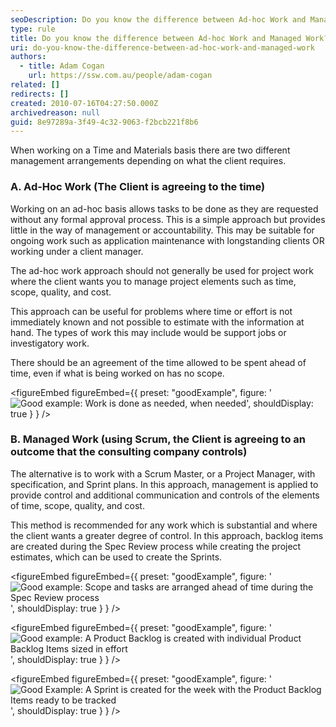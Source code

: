 ```yaml
---
seoDescription: Do you know the difference between Ad-hoc Work and Managed Work? Learn how to manage tasks effectively on a Time and Materials basis with Scrum Master or Project Manager.
type: rule
title: Do you know the difference between Ad-hoc Work and Managed Work?
uri: do-you-know-the-difference-between-ad-hoc-work-and-managed-work
authors:
  - title: Adam Cogan
    url: https://ssw.com.au/people/adam-cogan
related: []
redirects: []
created: 2010-07-16T04:27:50.000Z
archivedreason: null
guid: 8e97289a-3f49-4c32-9063-f2bcb221f8b6
---
```


When working on a Time and Materials basis there are two different management arrangements depending on what the client requires.
### A. Ad-Hoc Work (The Client is agreeing to the time)

Working on an ad-hoc basis allows tasks to be done as they are requested without any formal approval process. This is a simple approach but provides little in the way of management or accountability. This may be suitable for ongoing work such as application maintenance with longstanding clients OR working under a client manager.

The ad-hoc work approach should not generally be used for project work where the client wants you to manage project elements such as time, scope, quality, and cost.

This approach can be useful for problems where time or effort is not immediately known and not possible to estimate with the information at hand. The types of work this may include would be support jobs or investigatory work.

There should be an agreement of the time allowed to be spent ahead of time, even if what is being worked on has no scope.

<figureEmbed figureEmbed={{
  preset: "goodExample",
  figure: '![Good example: Work is done as needed, when needed](work-done-as-needed-when-needed.png)',
  shouldDisplay: true
} } />


### B. Managed Work (using Scrum, the Client is agreeing to an outcome that the consulting company controls)

The alternative is to work with a Scrum Master, or a Project Manager, with specification, and Sprint plans. In this approach, management is applied to provide control and additional communication and controls of the elements of time, scope, quality, and cost.

This method is recommended for any work which is substantial and where the client wants a greater degree of control. In this approach, backlog items are created during the Spec Review process while creating the project estimates, which can be used to create the Sprints.

<figureEmbed figureEmbed={{
  preset: "goodExample",
  figure: '![Good example: Scope and tasks are arranged ahead of time during the Spec Review process](scope-tasks-spec-review.png)',
  shouldDisplay: true
} } />


<figureEmbed figureEmbed={{
  preset: "goodExample",
  figure: '![Good example: A Product Backlog is created with individual Product Backlog Items sized in effort](product-backlog-example.png)',
  shouldDisplay: true
} } />


<figureEmbed figureEmbed={{
  preset: "goodExample",
  figure: '![Good Example: A Sprint is created for the week with the Product Backlog Items ready to be tracked](sprint-example.png)',
  shouldDisplay: true
} } />
